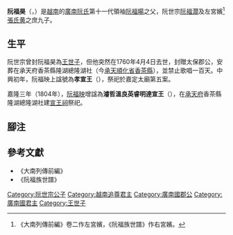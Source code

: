 '''阮福昊'''（{{vie|v='''Nguyễn Phúc Hạo'''|hn=阮福昊}}，{{bd|1739年|12月27日|1760年|4月4日}}）是[[越南|越南]]的[[廣南國|廣南阮氏]]第十一代領袖[[阮福暘|阮福暘]]之父，阮世宗[[阮福濶|阮福濶]]及左宮嬪<ref>《大南列傳前編》卷二作左宮嬪，《阮福族世譜》作右宮嬪。</ref>[[張氏黄|張氏黄]]之庶九子。

==生平==
阮世宗曾封阮福昊為[[王世子|王世子]]，但他突然在1760年4月4日去世，封贈太保郡公，安葬在承天府香茶縣隆湖總隆湖社（今[[承天順化省|承天順化省]][[香茶縣|香茶縣]]），並禁止歌唱一百天。中興初年，阮福映上諡號為'''孝宣王'''（{{vie|v=Hiếu Tuyên vương|hn=孝宣王}}），祭祀於嘉定太廟第五案。

嘉隆三年（1804年），[[阮福映|阮福映]]增諡為'''濬哲溫良英睿明達宣王'''（{{vie|v=Tuấn Triết Ôn Lương Anh Duệ Minh Đạt Tuyên Vương|hn=濬哲溫良英睿明達宣王}}），在[[承天府_(越南)|承天府]]香茶縣隆湖總隆湖社建[[宣王祠|宣王祠]]祭祀。

==腳注==
{{reflist}}

==參考文獻==
*《大南列傳前編》
*《阮福族世譜》

{{阮朝君主}}

{{越南人小作品}}
[[Category:阮世宗公子|Category:阮世宗公子]]
[[Category:越南追尊君主|Category:越南追尊君主]]
[[Category:廣南國郡公|Category:廣南國郡公]]
[[Category:廣南國君主|Category:廣南國君主]]
[[Category:王世子|Category:王世子]]
